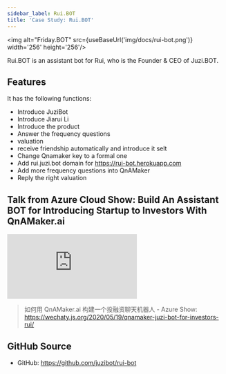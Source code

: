 ```yaml
---
sidebar_label: Rui.BOT
title: 'Case Study: Rui.BOT'
---
```


<!-- case study - Shows how users successfully employed this technology in the real world. -->


<img alt="Friday.BOT" src={useBaseUrl('img/docs/rui-bot.png')} width='256' height='256'/>

Rui.BOT is an assistant bot for Rui, who is the  Founder & CEO of Juzi.BOT.

## Features

It has the following functions:

- Introduce JuziBot
- Introduce Jiarui Li
- Introduce the product
- Answer the frequency questions
- valuation
-  receive friendship automatically and introduce it selt
- Change Qnamaker key to a formal one
- Add rui.juzi.bot domain for https://rui-bot.herokuapp.com
- Add more frequency questions into QnAMaker
- Reply the right valuation

## Talk from Azure Cloud Show: Build An Assistant BOT for Introducing Startup to Investors With QnAMaker.ai

<div style={{
    position: 'relative',
    paddingBottom: '56.25%',
    paddingTop:'30px',
    height:0,
    overflow:'hidden',
  }}>
  <iframe
    src='https://www.youtube.com/embed/ZYjYAT2g-1Q?start=108'
    allowFullScreen
    webkitallowfullscreen="true"
    frameBorder="0"
    style={{
      position: 'absolute',
      top:0,
      left:0,
      width:'100%',
      height:'100%',
    }}
  >
  </iframe>
</div>

> 如何用 QnAMaker.ai 构建一个投融资聊天机器人 - Azure Show: <https://wechaty.js.org/2020/05/19/qnamaker-juzi-bot-for-investors-rui/>

## GitHub Source

- GitHub: <https://github.com/juzibot/rui-bot>
